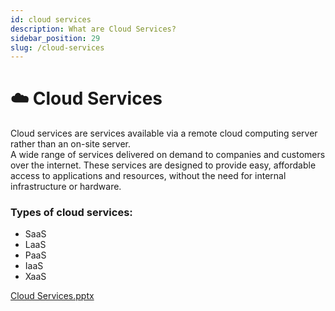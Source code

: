 ```yaml
---
id: cloud services
description: What are Cloud Services?
sidebar_position: 29
slug: /cloud-services
---
```


# ☁️ Cloud Services


Cloud services are services available via a remote cloud computing server rather than an on-site server. <br />
A wide range of services delivered on demand to companies and customers over the internet. These services are designed to provide easy, affordable access to applications and resources, without the need for internal infrastructure or hardware.

### Types of cloud services:
- SaaS
- LaaS
- PaaS
- IaaS
- XaaS


[Cloud Services.pptx](https://s3-us-west-2.amazonaws.com/secure.notion-static.com/b403ab66-6869-4c0d-8a6b-b501b4188726/Cloud_Services.pptx)